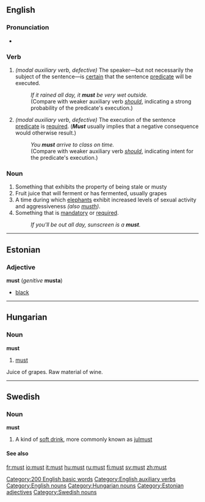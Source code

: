 ==English==

{{rank|did|such|great|86|must|these|two|us}}

===Pronunciation===
*{{audio|en-us-must.ogg|Audio (US)}}

===Verb===
{{irregverb|-|'''must'''|'''[[had to]]'''|-|-}}
#''(modal auxiliary verb, defective)'' The speaker&mdash;but not necessarily the subject of the sentence&mdash;is [[certain]] that the sentence [[predicate]] will be executed.
#:''If it rained all day, it '''must''' be very wet outside.''
#:(Compare with weaker auxiliary verb ''[[should]]'', indicating a strong probability of the predicate's execution.)
#''(modal auxiliary verb, defective)'' The execution of the sentence [[predicate]] is [[required]]. ('''''Must''''' usually implies that a negative consequence would otherwise result.)
#:''You '''must''' arrive to class on time.''
#:(Compare with weaker auxiliary verb ''[[should]]'', indicating intent for the predicate's execution.)

=== Noun ===
{{en-noun|must|musts}}
#Something that exhibits the property of being stale or musty
#Fruit juice that will ferment or has fermented, usually grapes
#A time during which [[elephant]]s exhibit increased levels of sexual activity and aggressiveness ''(also [[musth]])''.
#Something that is [[mandatory]] or [[required]].
#:''If you'll be out all day, sunscreen is a '''must'''.''


[[Category:200 English basic words]]
[[Category:English auxiliary verbs]]
[[Category:English nouns]]

----

==Estonian==

===Adjective===
'''must''' (''genitive'' '''musta''')

*[[black]]

----

==Hungarian==

=== Noun ===
'''must'''

#[[must]]

[[Category:Hungarian nouns]]
Juice of grapes. Raw material of wine.

----

==Swedish==

===Noun===<!---proper?--->
'''must'''

#A kind of [[soft drink]], more commonly known as [[julmust]]

====See also====
{{pedialite}}

[[Category:Estonian adjectives]]
[[Category:Swedish nouns]]

[[fr:must]]
[[io:must]]
[[it:must]]
[[hu:must]]
[[ru:must]]
[[fi:must]]
[[sv:must]]
[[zh:must]]